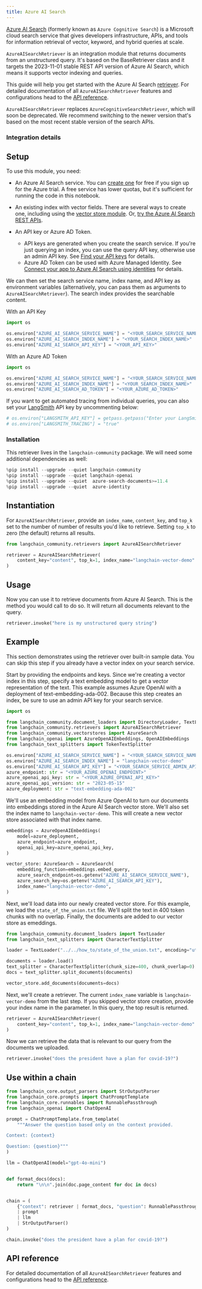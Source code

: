 ```yaml
---
title: Azure AI Search
---
```


[Azure AI Search](https://learn.microsoft.com/azure/search/search-what-is-azure-search) (formerly known as `Azure Cognitive Search`) is a Microsoft cloud search service that gives developers infrastructure, APIs, and tools for information retrieval of vector, keyword, and hybrid queries at scale.

`AzureAISearchRetriever` is an integration module that returns documents from an unstructured query. It's based on the BaseRetriever class and it targets the 2023-11-01 stable REST API version of Azure AI Search, which means it supports vector indexing and queries.

This guide will help you get started with the Azure AI Search [retriever](/oss/python/concepts/retrievers). For detailed documentation of all `AzureAISearchRetriever` features and configurations head to the [API reference](https://python.langchain.com/api_reference/community/retrievers/langchain_community.retrievers.azure_ai_search.AzureAISearchRetriever.html).

`AzureAISearchRetriever` replaces `AzureCognitiveSearchRetriever`, which will soon be deprecated. We recommend switching to the newer version that's based on the most recent stable version of the search APIs.

### Integration details

<ItemTable category="document_retrievers" item="AzureAISearchRetriever" />

## Setup

To use this module, you need:

+ An Azure AI Search service. You can [create one](https://learn.microsoft.com/azure/search/search-create-service-portal) for free if you sign up for the Azure trial. A free service has lower quotas, but it's sufficient for running the code in this notebook.

+ An existing index with vector fields. There are several ways to create one, including using the [vector store module](../vectorstores/azuresearch.ipynb). Or, [try the Azure AI Search REST APIs](https://learn.microsoft.com/azure/search/search-get-started-vector).

+ An API key or Azure AD Token.
  + API keys are generated when you create the search service. If you're just querying an index, you can use the query API key, otherwise use an admin API key. See [Find your API keys](https://learn.microsoft.com/azure/search/search-security-api-keys?tabs=rest-use%2Cportal-find%2Cportal-query#find-existing-keys) for details.
  + Azure AD Token can be used with Azure Managed Identity. See [Connect your app to Azure AI Search using identities](https://learn.microsoft.com/en-us/azure/search/keyless-connections?tabs=python%2Cazure-cli) for details.

We can then set the search service name, index name, and API key as environment variables (alternatively, you can pass them as arguments to `AzureAISearchRetriever`). The search index provides the searchable content.

With an API Key

```python
import os

os.environ["AZURE_AI_SEARCH_SERVICE_NAME"] = "<YOUR_SEARCH_SERVICE_NAME>"
os.environ["AZURE_AI_SEARCH_INDEX_NAME"] = "<YOUR_SEARCH_INDEX_NAME>"
os.environ["AZURE_AI_SEARCH_API_KEY"] = "<YOUR_API_KEY>"
```

With an Azure AD Token

```python
import os

os.environ["AZURE_AI_SEARCH_SERVICE_NAME"] = "<YOUR_SEARCH_SERVICE_NAME>"
os.environ["AZURE_AI_SEARCH_INDEX_NAME"] = "<YOUR_SEARCH_INDEX_NAME>"
os.environ["AZURE_AI_SEARCH_AD_TOKEN"] = "<YOUR_AZURE_AD_TOKEN>"
```

If you want to get automated tracing from individual queries, you can also set your [LangSmith](https://docs.smith.langchain.com/) API key by uncommenting below:

```python
# os.environ["LANGSMITH_API_KEY"] = getpass.getpass("Enter your LangSmith API key: ")
# os.environ["LANGSMITH_TRACING"] = "true"
```

### Installation

This retriever lives in the `langchain-community` package. We will need some additional dependencies as well:

```python
%pip install --upgrade --quiet langchain-community
%pip install --upgrade --quiet langchain-openai
%pip install --upgrade --quiet  azure-search-documents>=11.4
%pip install --upgrade --quiet  azure-identity
```

## Instantiation

For `AzureAISearchRetriever`, provide an `index_name`, `content_key`, and `top_k` set to the number of number of results you'd like to retrieve. Setting `top_k` to zero (the default) returns all results.

```python
from langchain_community.retrievers import AzureAISearchRetriever

retriever = AzureAISearchRetriever(
    content_key="content", top_k=1, index_name="langchain-vector-demo"
)
```

## Usage

Now you can use it to retrieve documents from Azure AI Search.
This is the method you would call to do so. It will return all documents relevant to the query.

```python
retriever.invoke("here is my unstructured query string")
```

## Example

This section demonstrates using the retriever over built-in sample data. You can skip this step if you already have a vector index on your search service.

Start by providing the endpoints and keys. Since we're creating a vector index in this step, specify a text embedding model to get a vector representation of the text. This example assumes Azure OpenAI with a deployment of text-embedding-ada-002. Because this step creates an index, be sure to use an admin API key for your search service.

```python
import os

from langchain_community.document_loaders import DirectoryLoader, TextLoader
from langchain_community.retrievers import AzureAISearchRetriever
from langchain_community.vectorstores import AzureSearch
from langchain_openai import AzureOpenAIEmbeddings, OpenAIEmbeddings
from langchain_text_splitters import TokenTextSplitter

os.environ["AZURE_AI_SEARCH_SERVICE_NAME"] = "<YOUR_SEARCH_SERVICE_NAME>"
os.environ["AZURE_AI_SEARCH_INDEX_NAME"] = "langchain-vector-demo"
os.environ["AZURE_AI_SEARCH_API_KEY"] = "<YOUR_SEARCH_SERVICE_ADMIN_API_KEY>"
azure_endpoint: str = "<YOUR_AZURE_OPENAI_ENDPOINT>"
azure_openai_api_key: str = "<YOUR_AZURE_OPENAI_API_KEY>"
azure_openai_api_version: str = "2023-05-15"
azure_deployment: str = "text-embedding-ada-002"
```

We'll use an embedding model from Azure OpenAI to turn our documents into embeddings stored in the Azure AI Search vector store. We'll also set the index name to `langchain-vector-demo`. This will create a new vector store associated with that index name.

```python
embeddings = AzureOpenAIEmbeddings(
    model=azure_deployment,
    azure_endpoint=azure_endpoint,
    openai_api_key=azure_openai_api_key,
)

vector_store: AzureSearch = AzureSearch(
    embedding_function=embeddings.embed_query,
    azure_search_endpoint=os.getenv("AZURE_AI_SEARCH_SERVICE_NAME"),
    azure_search_key=os.getenv("AZURE_AI_SEARCH_API_KEY"),
    index_name="langchain-vector-demo",
)
```

Next, we'll load data into our newly created vector store. For this example, we load the `state_of_the_union.txt` file. We'll split the text in 400 token chunks with no overlap. Finally, the documents are added to our vector store as emeddings.

```python
from langchain_community.document_loaders import TextLoader
from langchain_text_splitters import CharacterTextSplitter

loader = TextLoader("../../how_to/state_of_the_union.txt", encoding="utf-8")

documents = loader.load()
text_splitter = CharacterTextSplitter(chunk_size=400, chunk_overlap=0)
docs = text_splitter.split_documents(documents)

vector_store.add_documents(documents=docs)
```

Next, we'll create a retriever. The current `index_name` variable is `langchain-vector-demo` from the last step. If you skipped vector store creation, provide your index name in the parameter. In this query, the top result is returned.

```python
retriever = AzureAISearchRetriever(
    content_key="content", top_k=1, index_name="langchain-vector-demo"
)
```

Now we can retrieve the data that is relevant to our query from the documents we uploaded.

```python
retriever.invoke("does the president have a plan for covid-19?")
```

## Use within a chain

```python
from langchain_core.output_parsers import StrOutputParser
from langchain_core.prompts import ChatPromptTemplate
from langchain_core.runnables import RunnablePassthrough
from langchain_openai import ChatOpenAI

prompt = ChatPromptTemplate.from_template(
    """Answer the question based only on the context provided.

Context: {context}

Question: {question}"""
)

llm = ChatOpenAI(model="gpt-4o-mini")


def format_docs(docs):
    return "\n\n".join(doc.page_content for doc in docs)


chain = (
    {"context": retriever | format_docs, "question": RunnablePassthrough()}
    | prompt
    | llm
    | StrOutputParser()
)
```

```python
chain.invoke("does the president have a plan for covid-19?")
```

## API reference

For detailed documentation of all `AzureAISearchRetriever` features and configurations head to the [API reference](https://python.langchain.com/api_reference/community/retrievers/langchain_community.retrievers.azure_ai_search.AzureAISearchRetriever.html).
